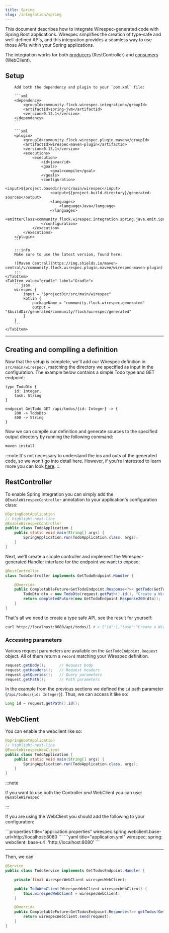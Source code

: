 ```yaml
---
title: Spring
slug: /integration/spring
---
```



This document describes how to integrate Wirespec-generated code with Spring Boot applications. Wirespec simplifies the
creation of type-safe and well-defined APIs, and this integration provides a seamless way to use those APIs within your
Spring applications.

The integration works for both [producers](#restcontroller) (RestController) and [consumers](#webclient)
(WebClient).

## Setup

<Tabs>
    <TabItem value="maven" label="Maven">

        Add both the dependency and plugin to your `pom.xml` file:

        ```xml
        <dependency>
            <groupId>community.flock.wirespec.integration</groupId>
            <artifactId>spring-jvm</artifactId>
            <version>0.13.1</version>
        </dependency>
        ```

        ```xml
        <plugin>
            <groupId>community.flock.wirespec.plugin.maven</groupId>
            <artifactId>wirespec-maven-plugin</artifactId>
            <version>0.13.1</version>
            <executions>
                <execution>
                    <id>java</id>
                    <goals>
                        <goal>compile</goal>
                    </goals>
                    <configuration>
                        <input>${project.basedir}/src/main/wirespec</input>
                        <output>${project.build.directory}/generated-sources</output>
                        <languages>
                            <language>Java</language>
                        </languages>
                        <emitterClass>community.flock.wirespec.integration.spring.java.emit.SpringJavaEmitter</emitterClass>
                    </configuration>
                </execution>
            </executions>
        </plugin>
        ```

        :::info
        Make sure to use the latest version, found here:

        ![Maven Central](https://img.shields.io/maven-central/v/community.flock.wirespec.plugin.maven/wirespec-maven-plugin)
        :::
    </TabItem>
    <TabItem value="gradle" label="Gradle">
        ```json
        wirespec {
            input = "$projectDir/src/main/wirespec"
            kotlin {
                packageName = "community.flock.wirespec.generated"
                output = "$buildDir/generated/community/flock/wirespec/generated"
            }
        }
        ```
    </TabItem>
</Tabs>

------------------------------

## Creating and compiling a definition

Now that the setup is complete, we'll add our Wirespec definition in `src/main/wirespec/`, matching the directory we
specified as input in the configuration. The example below contains a simple Todo type and GET endpoint:

[//]: # (Could be the same as in getting-started maybe?)
```wirespec title="src/main/wirespec/todo.ws"
type TodoDto {
    id: Integer,
    task: String
}

endpoint GetTodo GET /api/todos/{id: Integer} -> {
    200 -> TodoDto
    400 -> String
}
```

Now we can compile our definition and generate sources to the specified output directory by running the following
command:

```bash
maven install
```

:::note
It's not necessary to understand the ins and outs of the generated code, so we won't go into detail here.
However, if you're interested to learn more you can look [here](../emitters/java).
:::


## RestController

To enable Spring integration you can simply add the `@EnableWirespecController` annotation to your application's
configuration class:

```java
@SpringBootApplication
// highlight-next-line
@EnableWirespecController
public class TodoApplication {
    public static void main(String[] args) {
        SpringApplication.run(TodoApplication.class, args);
    }
}
```

Next, we'll create a simple controller and implement the Wirespec-generated Handler interface for the endpoint we want
to expose:

```java
@RestController
class TodoController implements GetTodoEndpoint.Handler {

    @Override
    public CompletableFuture<GetTodoEndpoint.Response<?>> getTodo(GetTodoEndpoint.Request request) {
        TodoDto dto = new TodoDto(request.getPath().id(), "Create a Wirespec definition");
        return completedFuture(new GetTodoEndpoint.Response200(dto));
    }
}
```

That's all we need to create a type safe API, see the result for yourself:

```bash
curl http://localhost:8080/api/todos/1 # > {"id":1,"task":"Create a Wirespec definition"}
```

### Accessing parameters

Various request parameters are available on the `GetTodoEndpoint.Request` object. All of them return a `record` matching
your Wirespec definition.

```java
request.getBody();      // Request body
request.getHeaders();   // Request headers
request.getQueries();   // Query parameters
request.getPath();      // Path parameters
```

In the example from the previous sections we defined the `id` path parameter (`/api/todos/{id: Integer}`). Thus,
we can access it like so:

```java
Long id = request.getPath().id();
```



## WebClient

You can enable the webclient like so:
```java
@SpringBootApplication
// highlight-next-line
@EnableWirespecWebClient
public class TodoApplication {
    public static void main(String[] args) {
        SpringApplication.run(TodoApplication.class, args);
    }
}
```

:::note

If you want to use both the Controller *and* WebClient you can use: `@EnableWirespec`

:::

If you are using the WebClient you should add the following to your configuration:

<Tabs>
    <TabItem value="properties" label="Properties">
        ```properties title="application.properties"
        wirespec.spring.webclient.base-url=http://localhost:8080
        ```
    </TabItem>
    <TabItem value="yaml" label="YAML">
        ```yaml title="application.yml"
        wirespec:
          spring:
            webclient:
              base-url: 'http://localhost:8080'
        ```
    </TabItem>
</Tabs>

------------------------------

Then, we can

```java
@Service
public class TodoService implements GetTodosEndpoint.Handler {

    private final WirespecWebClient wirespecWebClient;

    public TodoWebClient(WirespecWebClient wirespecWebClient) {
        this.wirespecWebClient = wirespecWebClient;
    }

    @Override
    public CompletableFuture<GetTodosEndpoint.Response<?>> getTodos(GetTodosEndpoint.Request request) {
        return wirespecWebClient.send(request);
    }
}
```
